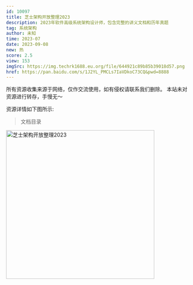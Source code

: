 ```yaml
---
id: 10097
title: 芝士架构开放整理2023
description: 2023年软件高级系统架构设计师，包含完整的讲义文档和历年真题
tag: 系统架构
author: 未知
time: 2023-07
date: 2023-09-08
new: 热
score: 2.5
view: 153
imgSrc: https://img.techrk1688.eu.org/file/644921c89b85b39018d57.png
href: https://pan.baidu.com/s/1J2YL_PMCLs7IaVDkoC73CQ&pwd=8888
---
```


<Callout type="danger">
  所有资源收集来源于网络，仅作交流使用，如有侵权请联系我们删除。
  本站未对资源进行转存，手慢无～
</Callout>

资源详情如下图所示:

> 文档目录

<Image
  src="https://img.techrk1688.eu.org/file/58086a0d7251f33569dbe.png"
  height="404"
  width="auto"
  alt="芝士架构开放整理2023"
  priority={true}
/>
